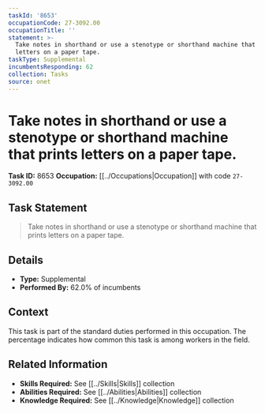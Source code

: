 ```yaml
---
taskId: '8653'
occupationCode: 27-3092.00
occupationTitle: ''
statement: >-
  Take notes in shorthand or use a stenotype or shorthand machine that prints
  letters on a paper tape.
taskType: Supplemental
incumbentsResponding: 62
collection: Tasks
source: onet
---
```

# Take notes in shorthand or use a stenotype or shorthand machine that prints letters on a paper tape.

**Task ID:** 8653
**Occupation:** [[../Occupations|Occupation]] with code `27-3092.00`

## Task Statement

> Take notes in shorthand or use a stenotype or shorthand machine that prints letters on a paper tape.

## Details

- **Type:** Supplemental
- **Performed By:** 62.0% of incumbents

## Context

This task is part of the standard duties performed in this occupation. The percentage indicates how common this task is among workers in the field.

## Related Information

- **Skills Required:** See [[../Skills|Skills]] collection
- **Abilities Required:** See [[../Abilities|Abilities]] collection
- **Knowledge Required:** See [[../Knowledge|Knowledge]] collection
